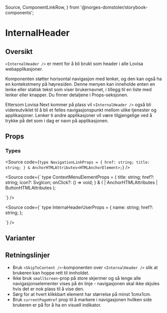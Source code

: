   Source,
  ComponentLinkRow,
} from '@norges-domstoler/storybook-components';

<Meta of={InternalHeaderStories} />

# InternalHeader

<ComponentLinkRow
  docsHref="https://design.domstol.no/987b33f71/p/65cb45-internalheader/b/298c47"
  figmaHref="https://www.figma.com/file/ewqSDmkgqDQ5PyOsRp4V5b/?node-id=3431%3A94756"
  githubHref="https://github.com/domstolene/designsystem/tree/main/packages/components/src/components/InternalHeader"
/>

## Oversikt

`<InternalHeader />` er ment for å bli brukt som header i alle Lovisa
webapplikasjoner.

Komponenten støtter horisontal navigasjon med lenker, og den kan også ha en kontekstmeny på høyresiden. Denne menyen kan inneholde enten en lenke eller statisk tekst som viser brukernavnet, i tillegg til en liste med lenker eller knapper. Du finner detaljene i Props-seksjonen.

Ettersom Lovisa Next kommer på plass
vil `<InternalHeader />` også bli videreutviklet til å bli et felles
navigasjonspunkt mellom ulike tjenester og applikasjoner. Lenker ti andre
applikasjoner vil være tilgjengelige ved å trykke på det som i dag er navn på applikasjonen.

## Props

<Canvas
  of={InternalHeaderStories.WithNavigationAndContextMenu}
  sourceState="shown"
/>
<Controls of={InternalHeaderStories.WithNavigationAndContextMenu} />

### Types

<Source
  code={`
  type NavigationLinkProps = {
  href: string;
  title: string;
  } & AnchorHTMLAttributes<HTMLAnchorElement>;
  `}
/>

<Source
  code={`
  type ContextMenuElementProps = {
  title: string;
  href?: string;
  icon?: SvgIcon;
  onClick?: () => void;
  } & (
  | AnchorHTMLAttributes<HTMLAnchorElement>
  | ButtonHTMLAttributes<HTMLButtonElement>
  );

`}
/>

<Source
  code={`
  type InternaHeaderUserProps = {
  name: string;
  href?: string;
  };

`}
/>

## Varianter

<Primary />

<Canvas>
  <Story
    of={InternalHeaderStories.WithNavigationAndContextMenu}
    height="400px"
  />
</Canvas>

<Canvas>
  <Story
    of={InternalHeaderStories.SmallScreenWithNavigationAndContextMenu}
    height="550px"
  />
</Canvas>

## Retningslinjer

- Bruk `<SkipToContent />`-komponenten over `<InternalHeader />` slik at brukeren kan hoppe rett til innholdet.
- Ikke bruk `smallScreen`-prop på store skjermer og så lenge alle navigasjonselementer vises på én linje - navigasjonen skal ikke skjules hvis det er nok plass til å vise den.
- Sørg for at hvert klikkbart element har størrelse på minst 1cmx1cm.
- Bruk `currentPageHref` prop til å markere i navigasjonen hvilken side brukeren er på for å ha en visuell indikator.
